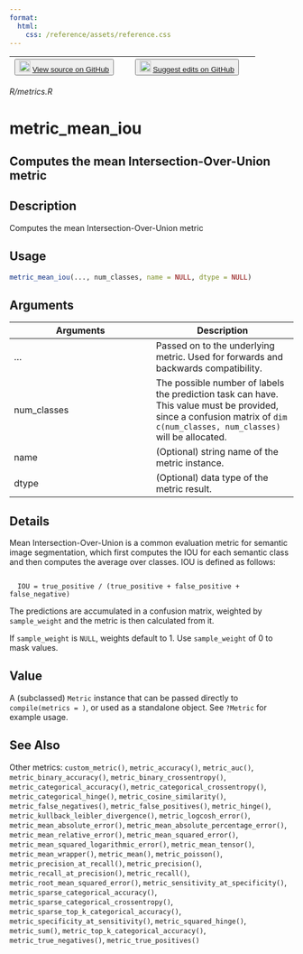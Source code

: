 ```yaml
---
format:
  html:
    css: /reference/assets/reference.css
---
```


| <button class="button"> ![](/reference/assets/GitHub-Mark-32px.png){width="20"} [View source on GitHub](https://github.com/rstudio/keras//blob/main/R/metrics.R) </button> | <button class="button"> ![](/reference/assets/GitHub-Mark-32px.png){width="20"} [Suggest edits on GitHub](https://github.com/rstudio/keras//edit/main/R/metrics.R) </button> |
|:------------------------------:|:--------------------------------------:|

*R/metrics.R*

# metric_mean_iou

## Computes the mean Intersection-Over-Union metric

## Description
Computes the mean Intersection-Over-Union metric 


## Usage
```r
metric_mean_iou(..., num_classes, name = NULL, dtype = NULL) 
```

## Arguments
|Arguments|Description|
|---|---|
| ... | Passed on to the underlying metric. Used for forwards and backwards compatibility. |
| num_classes | The possible number of labels the prediction task can have. This value must be provided, since a confusion matrix of `dim`<br>`c(num_classes, num_classes)` will be allocated. |
| name | (Optional) string name of the metric instance. |
| dtype | (Optional) data type of the metric result. |

## Details

Mean Intersection-Over-Union is a common evaluation metric for semantic image segmentation, which first computes the IOU for each semantic class and then computes the average over classes. IOU is defined as follows: 

```

  IOU = true_positive / (true_positive + false_positive + false_negative) 

```

The predictions are accumulated in a confusion matrix, weighted by `sample_weight` and the metric is then calculated from it. 

If `sample_weight` is `NULL`, weights default to 1. Use `sample_weight` of 0 to mask values. 


## Value
A (subclassed) `Metric` instance that can be passed directly to `compile(metrics = )`, or used as a standalone object. See `?Metric` for example usage. 



## See Also
Other metrics:  `custom_metric()`, `metric_accuracy()`, `metric_auc()`, `metric_binary_accuracy()`, `metric_binary_crossentropy()`, `metric_categorical_accuracy()`, `metric_categorical_crossentropy()`, `metric_categorical_hinge()`, `metric_cosine_similarity()`, `metric_false_negatives()`, `metric_false_positives()`, `metric_hinge()`, `metric_kullback_leibler_divergence()`, `metric_logcosh_error()`, `metric_mean_absolute_error()`, `metric_mean_absolute_percentage_error()`, `metric_mean_relative_error()`, `metric_mean_squared_error()`, `metric_mean_squared_logarithmic_error()`, `metric_mean_tensor()`, `metric_mean_wrapper()`, `metric_mean()`, `metric_poisson()`, `metric_precision_at_recall()`, `metric_precision()`, `metric_recall_at_precision()`, `metric_recall()`, `metric_root_mean_squared_error()`, `metric_sensitivity_at_specificity()`, `metric_sparse_categorical_accuracy()`, `metric_sparse_categorical_crossentropy()`, `metric_sparse_top_k_categorical_accuracy()`, `metric_specificity_at_sensitivity()`, `metric_squared_hinge()`, `metric_sum()`, `metric_top_k_categorical_accuracy()`, `metric_true_negatives()`, `metric_true_positives()`

